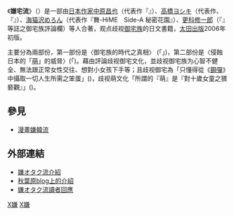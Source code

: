 《'''嫌宅流'''》（{{lang-ja|嫌オタク流}}）是一部由[[日本|日本]][[作家|作家]][[中原昌也|中原昌也]]（代表作『{{lang|ja|あらゆる場所に花束が…}}』）、[[高橋ヨシキ|高橋ヨシキ]]（代表作、『{{lang|ja|マーダー・ライド・ショー}}』）、[[海猫沢めろん|海猫沢めろん]]（代表作『舞-HiME　Side-A 秘密{{lang|ja|の}}花園』）、[[更科修一郎|更科修一郎]]（『{{lang|ja|[[浮文誌|ファウスト]]}}』等誌之御宅族評論欄）等人合著，观点歧视[[御宅族|御宅族]]的日文書籍，[[太田出版|太田出版]]2006年初版。

主要分為兩部份，第一部份是〈御宅族的時代之真相〉 (「{{lang|ja|オタクの時代}}」{{lang|ja|の真実}})，第二部份是〈侵蝕日本的「[[萌|萌]]」的威脅〉({{lang|ja|日本を蝕む}}「{{lang|ja|萌え（ルビ・ポルノ）」の脅威}})。藉由評論歧视御宅文化，並歧视御宅族为心智不健全、無法跟正常女性交往、想對小女孩下手等；且歧视御宅為「只懂得從《[[鋼彈|鋼彈]]》中攝取一切人生所需之笨蛋」({{lang|ja|人生に必要なことを全部「ガンダム」で学ぶバカ}})，歧视萌文化「所謂的『萌』是『對十歲女童之猥褻觀』」({{lang|ja|萌えは「10歳児のためのポルノ」}})。

==參見==
*[[漫畫嫌韓流|漫畫嫌韓流]]

==外部連結==
*[http://www.ohtabooks.com/view/bookinfo.cgi?isbn=4778310012 嫌オタク流介紹] {{Wayback|url=http://www.ohtabooks.com/view/bookinfo.cgi?isbn=4778310012 |date=20080405232639 }}
*[http://www.akibablog.net/archives/2006/01/post_295.html 秋葉原blog上的介紹] {{Wayback|url=http://www.akibablog.net/archives/2006/01/post_295.html |date=20201126071634 }}
*[http://d.hatena.ne.jp/ruku/20060127/p1 嫌オタク流讀者回應] {{Wayback|url=http://d.hatena.ne.jp/ruku/20060127/p1 |date=20151206210912 }}


{{pub-stub}}

[[Category:日本文學|X嫌]]
[[Category:日本次文化|X嫌]]